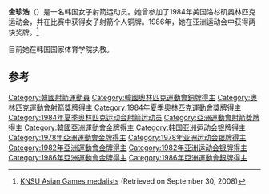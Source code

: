 {{blpsources|time=2016-08-24T14:04:54+00:00}}
{{Infobox sportsperson
| name           = 金珍浩<ref>{{cite web|url=http://sportsmuseum.co.kr/mvp/2000/sep.htm|title=김진호(金珍浩 1961~)|publisher=sportsmuseum.co.kr|accessdate=2012-11-14|archive-url=https://web.archive.org/web/20161219055923/http://sportsmuseum.co.kr/mvp/2000/sep.htm|archive-date=2016-12-19|dead-url=yes}}</ref>
| sport          = [[射箭|射箭]]
| show-medals    = yes
| medaltemplates = 
{{MedalBronze| [[1984年夏季奥林匹克运动会|1984年 洛杉矶]] | [[1984年夏季奥林匹克运动会射箭比赛|个人赛]]}}
}}

'''金珍浩'''（{{bd|1961年|12月1日||}}）是一名韩国女子射箭运动员。她曾参加了1984年美国洛杉矶奥林匹克运动会，并在比赛中获得女子射箭个人铜牌。1986年，她在亚洲运动会中获得两块奖牌。<ref name=knsu_medals>[http://www.knsu.ac.kr/6-infoyard/index_1_1_2.asp KNSU Asian Games medalists] {{Wayback|url=http://www.knsu.ac.kr/6-infoyard/index_1_1_2.asp |date=20041218020956 }} (Retrieved on September 30, 2008)</ref>

目前她在韩国国家体育学院执教。

==参考==
{{reflist}}
{{DEFAULTSORT:Kim Jin-ho}}
[[Category:韓國射箭運動員|Category:韓國射箭運動員]]
[[Category:韓國奧林匹克運動會銅牌得主|Category:韓國奧林匹克運動會銅牌得主]]
[[Category:奧林匹克運動會射箭獎牌得主|Category:奧林匹克運動會射箭獎牌得主]]
[[Category:1984年夏季奧林匹克運動會獎牌得主|Category:1984年夏季奧林匹克運動會獎牌得主]]
[[Category:1984年夏季奥林匹克运动会射箭运动员|Category:1984年夏季奥林匹克运动会射箭运动员]]
[[Category:亞洲運動會射箭獎牌得主|Category:亞洲運動會射箭獎牌得主]]
[[Category:韓國亞洲運動會金牌得主|Category:韓國亞洲運動會金牌得主]]
[[Category:韩国亚洲运动会银牌得主|Category:韩国亚洲运动会银牌得主]]
[[Category:1978年亞洲運動會金牌得主|Category:1978年亞洲運動會金牌得主]]
[[Category:1978年亚洲运动会银牌得主|Category:1978年亚洲运动会银牌得主]]
[[Category:1982年亞洲運動會金牌得主|Category:1982年亞洲運動會金牌得主]]
[[Category:1982年亚洲运动会银牌得主|Category:1982年亚洲运动会银牌得主]]
[[Category:1986年亞洲運動會金牌得主|Category:1986年亞洲運動會金牌得主]]
[[Category:1986年亞洲運動會銀牌得主|Category:1986年亞洲運動會銀牌得主]]